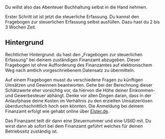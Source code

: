 
Du willst also das Abenteuer Buchhaltung selbst in die Hand nehmen.

Erster Schritt ist ist jetzt die steuerliche Erfassung.
Du kannst den Fragebogen zur steuerlichen Erfassung selbst ausfüllen. Dazu hast du 2 bis 3 Wochen Zeit.

## Hintergrund

Rechtlicher Hintergrund: du hast den „Fragebogen zur steuerlichen Erfassung“ bei deinem zuständigen Finanzamt abzugeben. Dieser Fragebogen ist ohne Aufforderung des Finanzamtes auf elektronischem Weg nach amtlich vorgeschriebenem Datensatz zu übermitteln.

Auf einem Fragebogen musst du verschiedene Fragen zu künftigen Umsätzen und Gewinnen beantworten. Gehe bei der Berechnung dieser Schätzwerte eher vorsichtig vor, da hiervon die Höhe deiner Einkommen- und Gewerbesteuer abhängt. Denke vor allen Dingen daran, dass in der Anlaufphase deine Kosten im Verhältnis zu den erzielten Umsatzerlösen überdurchschnittlich hoch sein könnten.
Die Anmeldung bei deinem Finanzamt erfolgt wie gehabt online über [Elster.de](https://www.elster.de/).

Das Finanzamt teilt dir dann eine Steuernummer und eine UStID mit.
Du wirst dann ab sofort bei dem Finanzamt geführt welches für deinen Betriebssitz zuständig ist.
